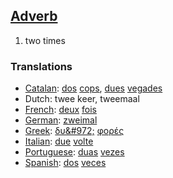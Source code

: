 ==[[Adverb]]==

# two times

===Translations===
*[[Catalan]]: [[dos]] [[cops]], [[dues]] [[vegades]]
*Dutch: twee keer, tweemaal
*[[French]]: [[deux]] [[fois]]
*[[German]]: [[zweimal]]
*[[Greek]]: [[δυ&#972;]] [[φορές]]
*[[Italian]]: [[due]] [[volte]]
*[[Portuguese]]: [[duas]] [[vezes]]
*[[Spanish]]: [[dos]] [[veces]]